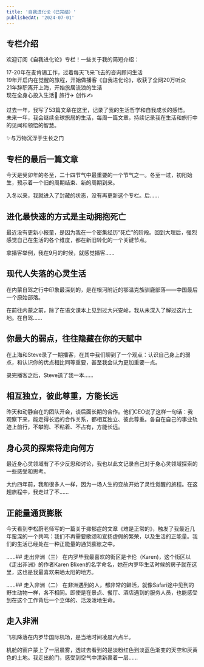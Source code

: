 ```yaml
---
title: '自我进化论（已完结）'
publishedAt: '2024-07-01'
---
```


## 专栏介绍

欢迎订阅《自我进化论》专栏！一些关于我的简短介绍：  
  
17-20年在麦肯锡工作，过着每天飞来飞去的咨询顾问生活  
19年开启内在觉醒的旅程，开始做播客《自我进化论》，收获了全网20万听众  
21年辞职离开上海，开始旅居流浪的生活  
现在全身心投入生活🌈 旅行✈️ 创作✍️  
  
过去一年，我写了53篇文章在这里，记录了我的生活哲学和自我成长的感悟。  
未来一年，我会继续全球旅居的生活，每周一篇文章，持续记录我在生活和旅行中的见闻和领悟的智慧。  
  
✨与万物沉浮于生长之门

## 专栏的最后一篇文章
今天是癸卯年的冬至，二十四节气中最重要的一个节气之一。冬至一过，初阳始生，预示着一个旧的周期结束、新的周期到来。

入冬以来，我就进入了封藏的状态，没有再更新这个专栏。后......

## 进化最快速的方式是主动拥抱死亡
最近没有更新小报童，是因为我在一个密集经历“死亡”的阶段。回到大理后，强烈感觉自己在生活的各个维度，都在新旧转化的一个关键节点。

拿播客举例，我在9月的时候，就感觉播客......

## 现代人失落的心灵生活
在内蒙自驾之行中印象最深刻的，是在根河附近的鄂温克族驯鹿部落——中国最后一个原始部落。

在前往内蒙之前，除了在语文课本上见到过大兴安岭，我从未深入了解过这片土地。在自驾......

## 你最大的弱点，往往隐藏在你的天赋中
在上海和Steve录了一期播客，在其中我们聊到了一个观点：认识自己身上的弱点，和认识你的优点相比同等重要，甚至我会认为更加重要一点。

录完播客之后，Steve送了我一本......

## 相互独立，彼此尊重，方能长远
昨天和动静自在的团队开会，谈后面长期的合作。他们CEO说了这样一句话：我观察下来，能走得长远的合作关系，都相互独立、彼此尊重。各自在自己的事业轨迹上前行，不攀附、不粘着、不占有，方能长远。

## 身心灵的探索将走向何方
最近身心灵领域有了不少反思和讨论，我也以此文记录自己对于身心灵领域探索的一些感受和思考。

大约四年前，我和很多人一样，因为一场人生的变故开始了灵性觉醒的旅程。在这趟旅程中，我走过了不......

## 正能量通货膨胀
今天看到李松蔚老师写的一篇关于抑郁症的文章《难是正常的》，触发了我最近几年蛮深的一个共鸣：我们不再需要歌颂和宣扬虚假的繁荣，以及生活的正能量。我们的生活已经处在一种正能量的通货膨胀之中。

......## 走出非洲（三）
在内罗毕我最喜欢的街区是卡伦（Karen)，这个街区以《走出非洲》的作者Karen Blixen的名字命名，她在内罗毕生活时候的房子就在这里，这也是我最喜欢来晒太阳的地方。

......## 走入非洲（二）
在非洲遇到的人，都非常的鲜活，就像Safari途中见到的野生动物一样，各不相同。即使是在景点、餐厅、酒店遇到的服务人员，也能感受到在这个工作背后一个立体的、活泼泼地生命。

## 走入非洲
飞机降落在内罗毕国际机场，是当地时间凌晨六点半。

机舱的窗户蒙上了一层晨雾，透过去看到的是淡粉红色到淡蓝色渐变的天空和灰黄色的土地。我走出舱门，感受到空气中清新裹着一层......

